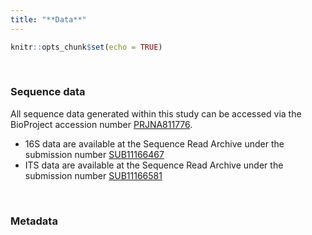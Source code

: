 ```yaml
---
title: "**Data**"
---
```


```r
knitr::opts_chunk$set(echo = TRUE)
```

</br>

### Sequence data

All sequence data generated within this study can be accessed via the BioProject accession number [PRJNA811776](https://www.ncbi.nlm.nih.gov/bioproject/PRJNA811776). 
</br>

<ul>
  <li>16S data are available at the Sequence Read Archive under the submission number [SUB11166467](https://submit.ncbi.nlm.nih.gov/subs/sra/SUB11166467)</li>
  <li>ITS data are available at the Sequence Read Archive under the submission number [SUB11166581](https://submit.ncbi.nlm.nih.gov/subs/sra/SUB11166581)</li>
</ul>

</br>

### Metadata